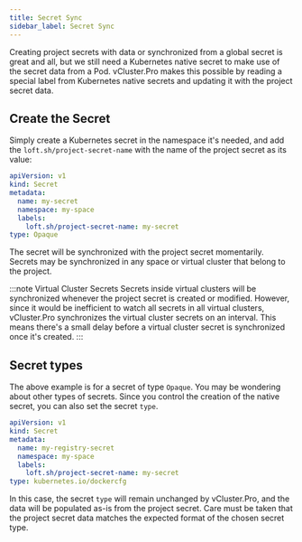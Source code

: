 ```yaml
---
title: Secret Sync
sidebar_label: Secret Sync
---
```


Creating project secrets with data or synchronized from a global secret is great and all, but we still need a Kubernetes native secret to make use of the secret data from a Pod. vCluster.Pro makes this possible by reading a special label from Kubernetes native secrets and updating it with the project secret data.

## Create the Secret

Simply create a Kubernetes secret in the namespace it's needed, and add the `loft.sh/project-secret-name` with the name of the project secret as its value:

```yaml
apiVersion: v1
kind: Secret
metadata:
  name: my-secret
  namespace: my-space
  labels:
    loft.sh/project-secret-name: my-secret
type: Opaque
```

The secret will be synchronized with the project secret momentarily. Secrets may be synchronized in any space or virtual cluster that belong to the project.

:::note Virtual Cluster Secrets
Secrets inside virtual clusters will be synchronized whenever the project secret is created or modified. However, since it would be inefficient to watch all secrets in all virtual clusters, vCluster.Pro synchronizes the virtual cluster secrets on an interval. This means there's a small delay before a virtual cluster secret is synchronized once it's created.
:::

## Secret types

The above example is for a secret of type `Opaque`. You may be wondering about other types of secrets. Since you control the creation of the native secret, you can also set the secret `type`.

```yaml
apiVersion: v1
kind: Secret
metadata:
  name: my-registry-secret
  namespace: my-space
  labels:
    loft.sh/project-secret-name: my-secret
type: kubernetes.io/dockercfg
```

In this case, the secret `type` will remain unchanged by vCluster.Pro, and the data will be populated as-is from the project secret. Care must be taken that the project secret data matches the expected format of the chosen secret type.
